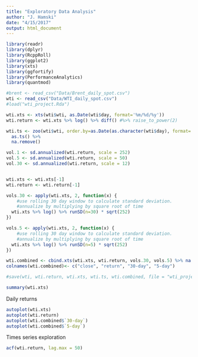 ```yaml
---
title: "Exploratory Data Analysis"
author: "J. Hamski"
date: "4/15/2017"
output: html_document
---
```


```r
library(readr)
library(dplyr)
library(RcppRoll)
library(ggplot2)
library(xts)
library(ggfortify)
library(PerformanceAnalytics)
library(quantmod)
```


```r
#brent <- read_csv("Data/Brent_daily_spot.csv")
wti <- read_csv("Data/WTI_daily_spot.csv")
#load("wti_project.Rda")
```

```r
wti.xts <- xts(wti$wti, as.Date(wti$day, format='%m/%d/%y'))
wti.return <- wti.xts %>% log() %>% diff() #%>% raise_to_power(2)

wti.ts <- zoo(wti$wti, order.by=as.Date(as.character(wti$day), format='%m/%d/%y')) %>%
  as.ts() %>%
  na.remove()

vol.1 <- sd.annualized(wti.return, scale = 252)
vol.5 <- sd.annualized(wti.return, scale = 50)
vol.30 <- sd.annualized(wti.return, scale = 12)


wti.xts <- wti.xts[-1]
wti.return <- wti.return[-1]


```


```r
vols.30 <- apply(wti.xts, 2, function(x) {
    #use rolling 30 day window to calculate standard deviation.
    #annualize by multiplying by square root of time
  wti.xts %>% log() %>% runSD(n=30) * sqrt(252)
})
```

```r
vols.5 <- apply(wti.xts, 2, function(x) {
    #use rolling 30 day window to calculate standard deviation.
    #annualize by multiplying by square root of time
  wti.xts %>% log() %>% runSD(n=5) * sqrt(252)
})
```

```r
wti.combined <- cbind.xts(wti.xts, wti.return, vols.30, vols.5) %>% na.omit()
colnames(wti.combined)<- c("close", "return", "30-day", "5-day")
```


```r
#save(wti, wti.return, wti.xts, wti.ts, wti.combined, file = "wti_project.Rda")
```

```r
summary(wti.xts)
```


Daily returns

```r
autoplot(wti.xts)
autoplot(wti.return)
autoplot(wti.combined$`30-day`)
autoplot(wti.combined$`5-day`)
```


Times series exploration 

```r
acf(wti.return, lag.max = 50)
```
